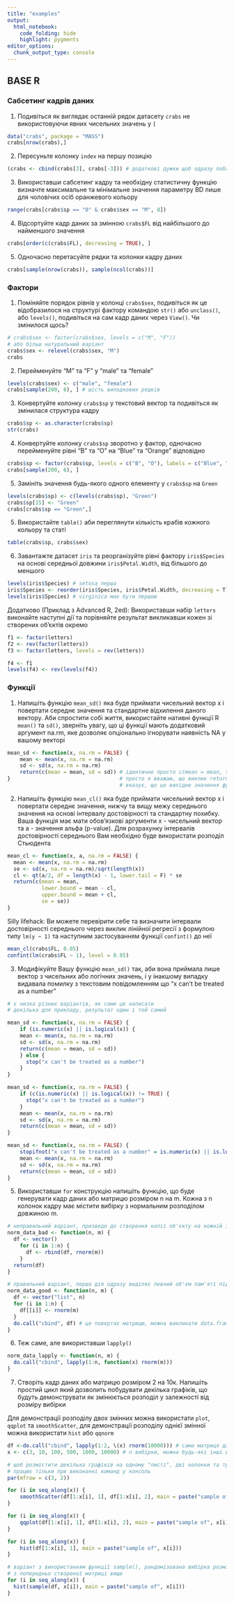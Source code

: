 ---
title: "examples"
output: 
  html_notebook: 
    code_folding: hide
    highlight: pygments
editor_options: 
  chunk_output_type: console
---
## BASE R
### Сабсетинг кадрів даних

1. Подивіться як виглядає останній рядок датасету `crabs` не використовуючи явних чисельних значень у `[`

```{r}
data("crabs", package = "MASS")
crabs[nrow(crabs),]
```

2. Пересуньте колонку `index` на першу позицію

```{r}
(crabs <- cbind(crabs[3], crabs[-3])) # додаткові дужки щоб одразу побачити результат
```

3. Використавши сабсетинг кадру та необхідну статистичну функцію визначте максимальне та мінімальне значення параметру BD лише для чоловічих осіб оранжевого кольору

```{r}
range(crabs[crabs$sp == "O" & crabs$sex == "M", 8])
```

4. Відсортуйте кадр даних за змінною `crabs$FL` від найбільшого до найменшого значення

```{r}
crabs[order(c(crabs$FL), decreasing = TRUE), ]
```

5. Одночасно перетасуйте рядки та колонки кадру даних

```{r}
crabs[sample(nrow(crabs)), sample(ncol(crabs))]
```

### Фактори

1. Поміняйте порядок рівнів у колонці `crabs$sex`, подивіться як це відобразилося на структурі фактору командою `str()` або `unclass()`, або `levels()`, подивіться на сам кадр даних через `View()`. Чи змінилося щось?

```{r}
# crabs$sex <- factor(crabs$sex, levels = c("M", "F"))
# або більш натуральний варіант
crabs$sex <- relevel(crabs$sex, "M")
crabs
```

2. Перейменуйте "М" та "F" у "male" та "female"

```{r}
levels(crabs$sex) <- c("male", "female")
crabs[sample(200, 6), ] # шість випадкових рядків
```

3. Конвертуйте колонку `crabs$sp` у текстовий вектор та подивіться як змінилася структура кадру

```{r}
crabs$sp <- as.character(crabs$sp)
str(crabs)
```

4. Конвертуйте колонку `crabs$sp` зворотно у фактор, одночасно перейменуйте рівні "B" та "O" на "Blue" та "Orange" відповідно

```{r}
crabs$sp <- factor(crabs$sp, levels = c("B", "O"), labels = c("Blue", "Orange"))
crabs[sample(200, 6), ]
```

5. Замініть значення будь-якого одного елементу у `crabs$sp` на `Green`

```{r}
levels(crabs$sp) <- c(levels(crabs$sp), "Green")
crabs$sp[15] <- "Green"
crabs[crabs$sp == "Green",]
```

5. Використайте `table()` аби переглянути кількість крабів кожного кольору та статі

```{r}
table(crabs$sp, crabs$sex)
```

6. Завантажте датасет `iris` та реорганізуйте рівні фактору `iris$Species` на основі середньої довжини `iris$Petal.Width`, від більшого до меншого

```{r}
levels(iris$Species) # setosa перша
iris$Species <- reorder(iris$Species, iris$Petal.Width, decreasing = T)
levels(iris$Species) # virginica має бути першою
```

Додатково (Приклад з Advanced R, 2ed): Використавши набір `letters` виконайте наступні дії та порівняйте результат викликавши кожен зі створених об'єктів окремо

```{r}
f1 <- factor(letters)
f2 <- rev(factor(letters))
f3 <- factor(letters, levels = rev(letters))

f4 <- f1
levels(f4) <- rev(levels(f4))
```

### Функції

1. Напишіть функцію `mean_sd()` яка буде приймати чисельний вектор x і повертати середнє значення та стандартне відхилення даного вектору. Аби спростити собі життя, використайте нативні функції R `mean()` та `sd()`, зверніть увагу, що ці функції мають додатковий аргумент na.rm, яке дозволяє опціонально ігнорувати наявність NA у вашому векторі

```{r}
mean_sd <- function(x, na.rm = FALSE) {
    mean <- mean(x, na.rm = na.rm)
    sd <- sd(x, na.rm = na.rm)
    return(c(mean = mean, sd = sd)) # ідентично просто c(mean = mean, sd = sd) у останній дії
}                                   # просто я вважаю, що виклик return() більш очевидно
                                    # вказує, що це вихідне значення функції
```

2. Напишіть функцію `mean_cl()` яка буде приймати чисельний вектор x і повертати середнє значення, нижчу та вищу межу середнього значення на основі інтервалу достовірності та стандартну похибку. Ваша функція має мати обов'язкові аргументи x - чисельний вектор та a - значення альфа (p-value). Для розрахунку інтервалів достовірності середнього Вам необхідно буде використати розподіл Стьюдента

```{r}
mean_cl <- function(x, a, na.rm = FALSE) {
  mean <- mean(x, na.rm = na.rm)
  se <- sd(x, na.rm = na.rm)/sqrt(length(x))
  cl <- qt(a/2, df = length(x) - 1, lower.tail = F) * se
  return(c(mean = mean, 
           lower.bound = mean - cl,
           upper.bound = mean + cl,
           se = se))
}
```


Silly lifehack: Ви можете перевірити себе та визначити інтервали достовірності середнього через виклик лінійної регресії з формулою типу `lm(y ~ 1)` та наступним застосуванням функції `confint()` до неї
```{r}
mean_cl(crabs$FL, 0.05)
confint(lm(crabs$FL ~ 1), level = 0.95)
```

3. Модифікуйте Вашу функцію `mean_sd()` так, аби вона приймала лише вектор з чисельних або логічних значень, і у інакшому випадку видавала помилку з текстовим повідомленням що "x can't be treated as a number"
```{r}
# є низка різних варіантів, як саме це написати
# декілька для прикладу, результат один і той самий

mean_sd <- function(x, na.rm = FALSE) {
    if (is.numeric(x) || is.logical(x)) {
    mean <- mean(x, na.rm = na.rm)
    sd <- sd(x, na.rm = na.rm)
    return(c(mean = mean, sd = sd))
    } else {
      stop("x can't be treated as a number")
    }
}

mean_sd <- function(x, na.rm = FALSE) {
    if (c(is.numeric(x) || is.logical(x)) != TRUE) {
      stop("x can't be treated as a number")
    }
    mean <- mean(x, na.rm = na.rm)
    sd <- sd(x, na.rm = na.rm)
    return(c(mean = mean, sd = sd))
}

mean_sd <- function(x, na.rm = FALSE) {
    stopifnot("x can't be treated as a number" = is.numeric(x) || is.logical(x))
    mean <- mean(x, na.rm = na.rm)
    sd <- sd(x, na.rm = na.rm)
    return(c(mean = mean, sd = sd))
}
```

5. Використавши `for` конструкцію напишіть функцію, що буде генерувати кадр даних або матрицю розміром n на m. Кожна з n колонок кадру має містити вибірку з нормальним розподілом довжиною m.
```{r}
# неправильний варіант, призведе до створення копії об'єкту на кожній ітерації циклу
norm_data_bad <- function(n, m) {
  df <- vector()
    for (i in 1:n) {
      df <- rbind(df, rnorm(m))
    }
  return(df)
}

# правильний варіант, перша дія одразу виділяє певний об'єм пам'яті під об'єкт
norm_data_good <- function(n, m) {
  df <- vector("list", n)
  for (i in 1:n) {
    df[[i]] <- rnorm(m)
  }
  do.call("cbind", df) # це повертає матрицю, можна викликати data.frame() щоб повертало кадр
}
```

6. Теж саме, але використавши `lapply()`
```{r}
norm_data_lapply <- function(n, m) {
  do.call("cbind", lapply(1:n, function(x) rnorm(m)))
}
```

7. Створіть кадр даних або матрицю розміром 2 на 10к. Напишіть простий цикл який дозволить побудувати декілька графіків, що будуть демонструвати як змінюється розподіл у залежності від розміру вибірки

Для демонстрації розподілу двох змінних можна використати `plot`, `qqplot` та `smoothScatter`, для демонстрації розподілу однієї змінної можна використати `hist` або `qqnorm`
```{r}
df <-do.call("cbind", lapply(1:2, \(x) rnorm(10000))) # сама матриця даних
x <- c(3, 10, 100, 500, 1000, 10000) # n вибірки, можна будь-які інші вказати 

# щоб розмістити декілька графіків на одному "листі", дві колонки та три рядки
# працює тільки при виконанні команд у консоль
par(mfrow = c(3, 2)) 

for (i in seq_along(x)) {
    smoothScatter(df[1:x[i], 1], df[1:x[i], 2], main = paste("sample of", x[i]))
}

for (i in seq_along(x)) {
    qqplot(df[1:x[i], 1], df[1:x[i], 2], main = paste("sample of", x[i]))
}

for (i in seq_along(x)) {
    hist(df[1:x[i], 1], main = paste("sample of", x[i]))
}

# варіант з використанням функції sample(), рандомізована вибірка розміром n  
# з попередньо створеної матриці вище 
for (i in seq_along(x)) {
  hist(sample(df, x[i]), main = paste("sample of", x[i])) 
}
```
